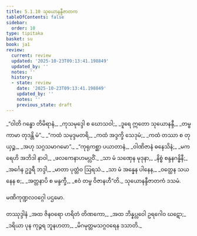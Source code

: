 ```yaml
---
title: 5.1.10 သုယောနန္ဒီဇာတက
tableOfContents: false
sidebar:
  order: 10
type: tipitaka
basket: su
book: ja1
review:
  current: review
  updated: '2025-10-23T09:13:41.198849'
  updated_by: ''
  notes: ''
  history:
  - state: review
    date: '2025-10-23T09:13:41.198849'
    updated_by: ''
    notes: ''
    previous_state: draft
---
```



<ReviewStatus review={frontmatter.review} showDetails={true} />

<HypothesisAnnotation frontmatter={frontmatter} />

<DynamicBreadcrumb />

<Division number="55" book="ja1" e="ch" v="22" p="126">

<Paragraph number="1209" type="verses" book="ja1">
_“ဝါတိ ဂန္ဓော တိမိရာနံ,_  
_ကုသမုဒ္ဒေါ စ ဃောသဝါ;_  
_ဒူရေ ဣတော သုယောနန္ဒီ,_  
_တမ္ဗ ကာမာ တုဒန္တိ မံ”._  

</Paragraph>

</Division>
<Division number="56" book="ja1" e="ch" v="22" p="126">

<Paragraph number="1210" type="verses" book="ja1">
_“ကထံ သမုဒ္ဒမတရိ,_  
_ကထံ အဒ္ဒက္ခိ သေဒုမံ;_  
_ကထံ တဿာ စ တုယှဉ္စ,_  
_အဟု သဂ္ဂသမာဂမော”._  

</Paragraph>

</Division>
<Division number="57" book="ja1" e="ch" v="22" p="126">

<Paragraph number="1211" type="verses" book="ja1">
_“ကုရုကစ္ဆာ ပယာတာနံ,_  
_ဝါဏိဇာနံ ဓနေသိနံ;_  
_မကရေဟိ အဘိဒါ နာဝါ,_  
_ဖလကေနာဟမပ္လဝိံ._  

</Paragraph>

</Division>
<Division number="58" book="ja1" e="ch" v="22" p="127">

<Paragraph number="1212" type="verses" book="ja1">
_သာ မံ သဏှေန မုဒုနာ,_  
_နိစ္စံ စန္ဒနဂန္ဓိနီ;_  
_အင်္ဂေန ဥဒ္ဓရီ ဘဒ္ဒါ,_  
_မာတာ ပုတ္တံဝ ဩရသံ._  

</Paragraph>

</Division>
<Division number="59" book="ja1" e="ch" v="22" p="127">

<Paragraph number="1213" type="verses" book="ja1">
_သာ မံ အန္နေန ပါနေန,_  
_ဝတ္ထေန သယနေန စ;_  
_အတ္တနာပိ စ မန္ဒက္ခီ,_  
_ဧဝံ တမ္ဗ ဝိဇာနဟီ”တိ._  


</Paragraph>
</Division>

<Paragraph number="1214" type="center" book="ja1">
သုယောနန္ဒီဇာတကံ ဒသမံ.

  
မဏိကုဏ္ဍလဝဂ္ဂေါ ပဌမော.



</Paragraph>

<Paragraph number="1215" type="center" book="ja1">
တဿုဒ္ဒါနံ


</Paragraph>

<Paragraph number="1216" type="verses" book="ja1">
_အထ ဇိနဝရော ဟရိတံ တိဏကော,_  
_အထ ဘိန္နပ္လဝေါ ဥရဂေါဝ ဃဋော;_  
_ဒရိယာ ပုန ကုဉ္ဇရ ဘူနဟတာ,_  
_မိဂမုတ္တမသဂ္ဂဝရေန ဒသာတိ._
</Paragraph>